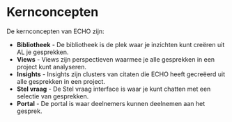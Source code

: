 # Kernconcepten

De kernconcepten van ECHO zijn:

- **Bibliotheek** - De bibliotheek is de plek waar je inzichten kunt creëren uit AL je gesprekken.
- **Views** - Views zijn perspectieven waarmee je alle gesprekken in een project kunt analyseren.
- **Insights** - Insights zijn clusters van citaten die ECHO heeft gecreëerd uit alle gesprekken in een project.
- **Stel vraag** - De Stel vraag interface is waar je kunt chatten met een selectie van gesprekken.
- **Portal** - De portal is waar deelnemers kunnen deelnemen aan het gesprek. 